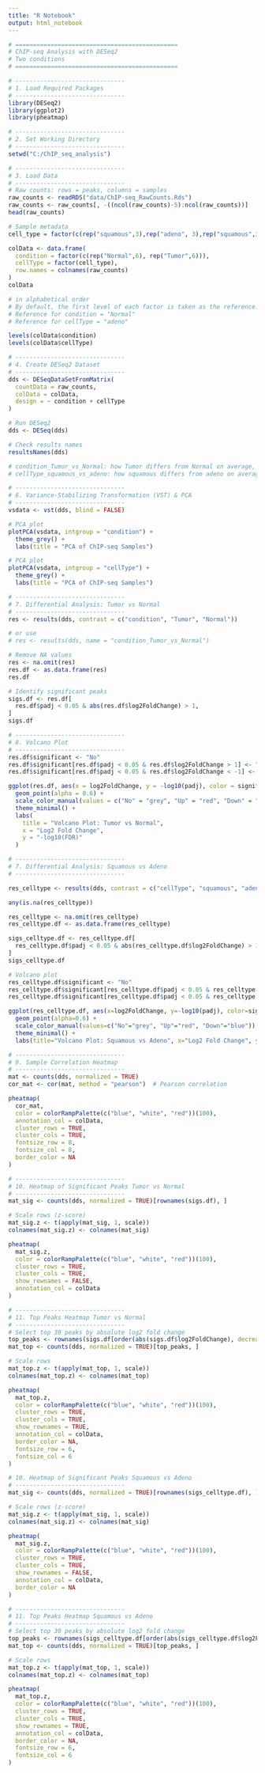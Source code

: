 ```yaml
---
title: "R Notebook"
output: html_notebook
---
```


```r
# ==============================================
# ChIP-seq Analysis with DESeq2
# Two conditions
# ==============================================
```

```r
# -------------------------------
# 1. Load Required Packages
# -------------------------------
library(DESeq2)          
library(ggplot2)         
library(pheatmap)        
```

```r
# -------------------------------
# 2. Set Working Directory
# -------------------------------
setwd("C:/ChIP_seq_analysis")
```

```r
# -------------------------------
# 3. Load Data
# -------------------------------
# Raw counts: rows = peaks, columns = samples
raw_counts <- readRDS("data/ChIP-seq_RawCounts.Rds")
raw_counts <- raw_counts[, -((ncol(raw_counts)-5):ncol(raw_counts))] 
head(raw_counts)
```

```r
# Sample metadata
cell_type = factor(c(rep("squamous",3),rep("adeno", 3),rep("squamous",3),rep("adeno", 3)))

colData <- data.frame(
  condition = factor(c(rep("Normal",6), rep("Tumor",6))),
  cellType = factor(cell_type),
  row.names = colnames(raw_counts)
)
colData
```

```r
# in alphabetical order
# By default, the first level of each factor is taken as the reference.
# Reference for condition = "Normal"
# Reference for cellType = "adeno"

levels(colData$condition)
levels(colData$cellType)
```

```r
# -------------------------------
# 4. Create DESeq2 Dataset
# -------------------------------
dds <- DESeqDataSetFromMatrix(
  countData = raw_counts,
  colData = colData,
  design = ~ condition + cellType
)
```

```r
# Run DESeq2
dds <- DESeq(dds)
```

```r
# Check results names
resultsNames(dds)  

# condition_Tumor_vs_Normal: how Tumor differs from Normal on average, regardless of whether samples are squamous or adeno.
# cellType_squamous_vs_adeno: how squamous differs from adeno on average, regardless of whether samples are Normal or Tumor.
```

```r
# -------------------------------
# 6. Variance-Stabilizing Transformation (VST) & PCA
# -------------------------------
vsdata <- vst(dds, blind = FALSE)

# PCA plot
plotPCA(vsdata, intgroup = "condition") +
  theme_grey() +
  labs(title = "PCA of ChIP-seq Samples")

```
```r
# PCA plot
plotPCA(vsdata, intgroup = "cellType") +
  theme_grey() +
  labs(title = "PCA of ChIP-seq Samples")
```

```r
# -------------------------------
# 7. Differential Analysis: Tumor vs Normal
# -------------------------------
res <- results(dds, contrast = c("condition", "Tumor", "Normal"))

# or use
# res <- results(dds, name = "condition_Tumor_vs_Normal")

```

```r
# Remove NA values
res <- na.omit(res)
res.df <- as.data.frame(res)
res.df
```

```r
# Identify significant peaks
sigs.df <- res.df[
  res.df$padj < 0.05 & abs(res.df$log2FoldChange) > 1,
]
sigs.df
```

```r
# -------------------------------
# 8. Volcano Plot
# -------------------------------
res.df$significant <- "No"
res.df$significant[res.df$padj < 0.05 & res.df$log2FoldChange > 1] <- "Up"
res.df$significant[res.df$padj < 0.05 & res.df$log2FoldChange < -1] <- "Down"

ggplot(res.df, aes(x = log2FoldChange, y = -log10(padj), color = significant)) +
  geom_point(alpha = 0.6) +
  scale_color_manual(values = c("No" = "grey", "Up" = "red", "Down" = "blue")) +
  theme_minimal() +
  labs(
    title = "Volcano Plot: Tumor vs Normal",
    x = "Log2 Fold Change",
    y = "-log10(FDR)"
  )
```
```r
# -------------------------------
# 7. Differential Analysis: Squamous vs Adeno
# -------------------------------

res_celltype <- results(dds, contrast = c("cellType", "squamous", "adeno"))

any(is.na(res_celltype))

res_celltype <- na.omit(res_celltype)
res_celltype.df <- as.data.frame(res_celltype)

sigs_celltype.df <- res_celltype.df[
  res_celltype.df$padj < 0.05 & abs(res_celltype.df$log2FoldChange) > 1 ,
]
sigs_celltype.df
```
```r
# Volcano plot
res_celltype.df$significant <- "No"
res_celltype.df$significant[res_celltype.df$padj < 0.05 & res_celltype.df$log2FoldChange > 1] <- "Up"
res_celltype.df$significant[res_celltype.df$padj < 0.05 & res_celltype.df$log2FoldChange < -1] <- "Down"

ggplot(res_celltype.df, aes(x=log2FoldChange, y=-log10(padj), color=significant)) +
  geom_point(alpha=0.6) +
  scale_color_manual(values=c("No"="grey", "Up"="red", "Down"="blue")) +
  theme_minimal() +
  labs(title="Volcano Plot: Squamous vs Adeno", x="Log2 Fold Change", y="-log10(FDR)")
```

```r
# -------------------------------
# 9. Sample Correlation Heatmap
# -------------------------------
mat <- counts(dds, normalized = TRUE)
cor_mat <- cor(mat, method = "pearson")  # Pearson correlation

pheatmap(
  cor_mat,
  color = colorRampPalette(c("blue", "white", "red"))(100),
  annotation_col = colData,
  cluster_rows = TRUE,
  cluster_cols = TRUE,
  fontsize_row = 8,
  fontsize_col = 8,
  border_color = NA
)
```

```r
# -------------------------------
# 10. Heatmap of Significant Peaks Tumor vs Normal
# -------------------------------
mat_sig <- counts(dds, normalized = TRUE)[rownames(sigs.df), ]

# Scale rows (z-score)
mat_sig.z <- t(apply(mat_sig, 1, scale))
colnames(mat_sig.z) <- colnames(mat_sig)

pheatmap(
  mat_sig.z,
  color = colorRampPalette(c("blue", "white", "red"))(100),
  cluster_rows = TRUE,
  cluster_cols = TRUE,
  show_rownames = FALSE,
  annotation_col = colData
)
```

```r
# -------------------------------
# 11. Top Peaks Heatmap Tumor vs Normal
# -------------------------------
# Select top 30 peaks by absolute log2 fold change
top_peaks <- rownames(sigs.df[order(abs(sigs.df$log2FoldChange), decreasing = TRUE), ])[1:30]
mat_top <- counts(dds, normalized = TRUE)[top_peaks, ]

# Scale rows
mat_top.z <- t(apply(mat_top, 1, scale))
colnames(mat_top.z) <- colnames(mat_top)

pheatmap(
  mat_top.z,
  color = colorRampPalette(c("blue", "white", "red"))(100),
  cluster_rows = TRUE,
  cluster_cols = TRUE,
  show_rownames = TRUE,
  annotation_col = colData,
  border_color = NA,
  fontsize_row = 6,
  fontsize_col = 6
)
```
```r
# 10. Heatmap of Significant Peaks Squamous vs Adeno
# -------------------------------
mat_sig <- counts(dds, normalized = TRUE)[rownames(sigs_celltype.df), ]

# Scale rows (z-score)
mat_sig.z <- t(apply(mat_sig, 1, scale))
colnames(mat_sig.z) <- colnames(mat_sig)

pheatmap(
  mat_sig.z,
  color = colorRampPalette(c("blue", "white", "red"))(100),
  cluster_rows = TRUE,
  cluster_cols = TRUE,
  show_rownames = FALSE,
  annotation_col = colData,
  border_color = NA
)
```
```r
# -------------------------------
# 11. Top Peaks Heatmap Squamous vs Adeno
# -------------------------------
# Select top 30 peaks by absolute log2 fold change
top_peaks <- rownames(sigs_celltype.df[order(abs(sigs_celltype.df$log2FoldChange), decreasing = TRUE), ])[1:30]
mat_top <- counts(dds, normalized = TRUE)[top_peaks, ]

# Scale rows
mat_top.z <- t(apply(mat_top, 1, scale))
colnames(mat_top.z) <- colnames(mat_top)

pheatmap(
  mat_top.z,
  color = colorRampPalette(c("blue", "white", "red"))(100),
  cluster_rows = TRUE,
  cluster_cols = TRUE,
  show_rownames = TRUE,
  annotation_col = colData,
  border_color = NA,
  fontsize_row = 6,
  fontsize_col = 6
)
```


